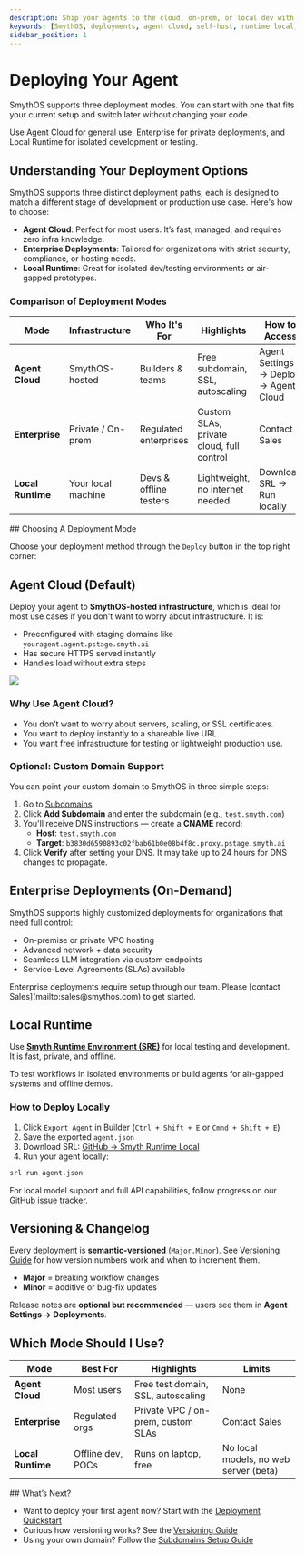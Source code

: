```yaml
---
description: Ship your agents to the cloud, on-prem, or local dev with version control and zero-downtime rollouts.
keywords: [SmythOS, deployments, agent cloud, self-host, runtime local, CI/CD]
sidebar_position: 1
---
```


# Deploying Your Agent

SmythOS supports three deployment modes. You can start with one that fits your current setup and switch later without changing your code.

<InfoCallout title="TL;DR">
Use Agent Cloud for general use, Enterprise for private deployments, and Local Runtime for isolated development or testing.
</InfoCallout>

<Spacer size="md" />

## Understanding Your Deployment Options

SmythOS supports three distinct deployment paths; each is designed to match a different stage of development or production use case. Here's how to choose:

- **Agent Cloud**: Perfect for most users. It’s fast, managed, and requires zero infra knowledge.
- **Enterprise Deployments**: Tailored for organizations with strict security, compliance, or hosting needs.
- **Local Runtime**: Great for isolated dev/testing environments or air-gapped prototypes.

<Spacer size="md" />

### Comparison of Deployment Modes

| Mode              | Infrastructure     | Who It's For           | Highlights                               | How to Access                         |
| ----------------- | ------------------ | ---------------------- | ---------------------------------------- | ------------------------------------- |
| **Agent Cloud**   | SmythOS-hosted     | Builders & teams       | Free subdomain, SSL, autoscaling         | Agent Settings → Deploy → Agent Cloud |
| **Enterprise**    | Private / On-prem  | Regulated enterprises  | Custom SLAs, private cloud, full control | Contact Sales                         |
| **Local Runtime** | Your local machine | Devs & offline testers | Lightweight, no internet needed          | Download SRL → Run locally            |

<Spacer size="md" />
## Choosing A Deployment Mode

Choose your deployment method through the `Deploy` button in the top right corner:

## Agent Cloud (Default)

Deploy your agent to **SmythOS-hosted infrastructure**, which is ideal for most use cases if you don't want to worry about infrastructure. It is:

* Preconfigured with staging domains like `youragent.agent.pstage.smyth.ai`
* Has secure HTTPS served instantly
* Handles load without extra steps

<Image src="/docs/img/agent_deployments/agent-cloud" />

### Why Use Agent Cloud?
- You don’t want to worry about servers, scaling, or SSL certificates.
- You want to deploy instantly to a shareable live URL.
- You want free infrastructure for testing or lightweight production use.

<Arcade src="https://demo.arcade.software/XsYTxEJvIx0uRY9nZqn1?embed&embed_mobile=tab&embed_desktop=inline&show_copy_link=true" title="Deployment | SmythOS" />

### Optional: Custom Domain Support

You can point your custom domain to SmythOS in three simple steps:

1. Go to [Subdomains](https://app.smythos.com/domains)
2. Click **Add Subdomain** and enter the subdomain (e.g., `test.smyth.com`)
3. You'll receive DNS instructions — create a **CNAME** record:
   - **Host**: `test.smyth.com`
   - **Target**: `b3830d6590893c02fbab61b0e08b4f8c.proxy.pstage.smyth.ai`
4. Click **Verify** after setting your DNS. It may take up to 24 hours for DNS changes to propagate.

<Spacer size="md" />

## Enterprise Deployments (On-Demand)

SmythOS supports highly customized deployments for organizations that need full control:

* On-premise or private VPC hosting
* Advanced network + data security
* Seamless LLM integration via custom endpoints
* Service-Level Agreements (SLAs) available

<WarningCallout title="Not Self-Service">
Enterprise deployments require setup through our team. Please [contact Sales](mailto:sales@smythos.com) to get started.
</WarningCallout>

<Spacer size="md" />

## Local Runtime

Use [**Smyth Runtime Environment (SRE)**](/docs/agent-runtime/overview) for local testing and development. It is fast, private, and offline.

<InfoCallout title="When to Use Local Runtime">
To test workflows in isolated environments or build agents for air-gapped systems and offline demos.
</InfoCallout>

### How to Deploy Locally

1. Click `Export Agent` in Builder (`Ctrl + Shift + E` or `Cmnd + Shift + E`)
2. Save the exported `agent.json`
3. Download SRL: [GitHub → Smyth Runtime Local](https://github.com/Smyth-ai/smyth-runtime-local)
4. Run your agent locally:

```bash
srl run agent.json
```

<WarningCallout title="Local Runtime Limitations"> For local model support and full API capabilities, follow progress on our [GitHub issue tracker](https://github.com/SmythOS/smyth-runtime). </WarningCallout> 
<Spacer size="md" />

## Versioning & Changelog

Every deployment is **semantic-versioned** (`Major.Minor`). See [Versioning Guide](/docs/agent-deployments/versioning) for how version numbers work and when to increment them.

- **Major** = breaking workflow changes
- **Minor** = additive or bug-fix updates

Release notes are **optional but recommended** — users see them in **Agent Settings → Deployments**.

<Spacer size="md" />

## Which Mode Should I Use?

| Mode            | Best For         | Highlights                                | Limits                                      |
|----------------|------------------|-------------------------------------------|---------------------------------------------|
| **Agent Cloud**  | Most users       | Free test domain, SSL, autoscaling        | None                                        |
| **Enterprise**   | Regulated orgs   | Private VPC / on-prem, custom SLAs        | Contact Sales                               |
| **Local Runtime**| Offline dev, POCs| Runs on laptop, free                      | No local models, no web server (beta)       |
<Spacer size="md" />
## What’s Next?

- Want to deploy your first agent now? Start with the [Deployment Quickstart](/docs/agent-deployments/quickstart)
- Curious how versioning works? See the [Versioning Guide](/docs/agent-deployments/versioning)
- Using your own domain? Follow the [Subdomains Setup Guide](/docs/agent-deployments/subdomains)